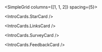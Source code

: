 
<Meta title="Info/Introduksjon" />

<Banner />

<IntroCardGrid >

<IntroButton
  icon="assets/Grid.svg"
  href="/?path=/docs/komponenter-komponentoversikt--docs"
  title="Komponenter"
  description="Alle komponentene i designsystemet"
/>

<IntroButton
  icon="assets/Palette.svg"
  href="/?path=/docs/design-fundament-design-tokens--docs"
  title="Design tokens"
  description="Farger, breakpoints, spacing, etc."
/>

<IntroButton
  icon="assets/Compass.svg"
  href="/?path=/docs/media-ikoner--docs"
  title="Ikoner"
  description="Oversikt over ikoner"
/>

</IntroCardGrid>

<SimpleGrid columns={[1, 1, 2]} spacing={5}>

<IntroCards.StarCard />

<IntroCards.LinksCard />

<IntroCards.SurveyCard />

<IntroCards.FeedbackCard />

</SimpleGrid>
